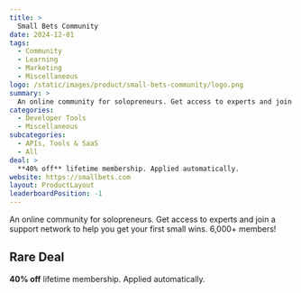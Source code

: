 ```yaml
---
title: >
  Small Bets Community
date: 2024-12-01
tags:
  - Community
  - Learning
  - Marketing
  - Miscellaneous
logo: /static/images/product/small-bets-community/logo.png
summary: >
  An online community for solopreneurs. Get access to experts and join a support network to help you get your first small wins. 6,000+ members!
categories:
  - Developer Tools
  - Miscellaneous
subcategories:
  - APIs, Tools & SaaS
  - All
deal: >
  **40% off** lifetime membership. Applied automatically.
website: https://smallbets.com
layout: ProductLayout
leaderboardPosition: -1
---
```

An online community for solopreneurs. Get access to experts and join a support network to help you get your first small wins. 6,000+ members!

## Rare Deal

**40% off** lifetime membership. Applied automatically.
